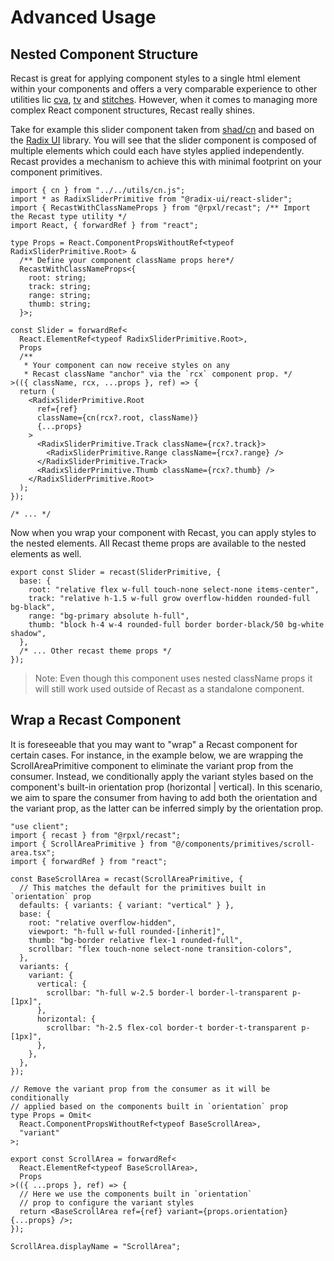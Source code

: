 # Advanced Usage

## Nested Component Structure

Recast is great for applying component styles to a single html element within
your components and offers a very comparable experience to other utilities lic
[cva](https://cva.style/docs), [tv](https://www.tailwind-variants.org/) and
[stitches](https://stitches.dev/docs/variants). However, when it comes to
managing more complex React component structures, Recast really shines.

Take for example this slider component taken from
[shad/cn](https://ui.shadcn.com/docs/components/slider) and based on the
[Radix UI](https://www.radix-ui.com/primitives/docs/components/slider) library.
You will see that the slider component is composed of multiple elements which
could each have styles applied independently. Recast provides a mechanism to
achieve this with minimal footprint on your component primitives.

```tsx copy showLineNumbers {3,8-13,23,25,29} /rcx/ filename="components/primitives/slider.tsx"
import { cn } from "../../utils/cn.js";
import * as RadixSliderPrimitive from "@radix-ui/react-slider";
import { RecastWithClassNameProps } from "@rpxl/recast"; /** Import the Recast type utility */
import React, { forwardRef } from "react";

type Props = React.ComponentPropsWithoutRef<typeof RadixSliderPrimitive.Root> &
  /** Define your component className props here*/
  RecastWithClassNameProps<{
    root: string;
    track: string;
    range: string;
    thumb: string;
  }>;

const Slider = forwardRef<
  React.ElementRef<typeof RadixSliderPrimitive.Root>,
  Props
  /**
   * Your component can now receive styles on any
   * Recast className "anchor" via the `rcx` component prop. */
>(({ className, rcx, ...props }, ref) => {
  return (
    <RadixSliderPrimitive.Root
      ref={ref}
      className={cn(rcx?.root, className)}
      {...props}
    >
      <RadixSliderPrimitive.Track className={rcx?.track}>
        <RadixSliderPrimitive.Range className={rcx?.range} />
      </RadixSliderPrimitive.Track>
      <RadixSliderPrimitive.Thumb className={rcx?.thumb} />
    </RadixSliderPrimitive.Root>
  );
});

/* ... */
```

Now when you wrap your component with Recast, you can apply styles to the nested
elements. All Recast theme props are available to the nested elements as well.

```tsx copy showLineNumbers filename="components/ui/slider.tsx"
export const Slider = recast(SliderPrimitive, {
  base: {
    root: "relative flex w-full touch-none select-none items-center",
    track: "relative h-1.5 w-full grow overflow-hidden rounded-full bg-black",
    range: "bg-primary absolute h-full",
    thumb: "block h-4 w-4 rounded-full border border-black/50 bg-white shadow",
  },
  /* ... Other recast theme props */
});
```

> Note: Even though this component uses nested className props it will still
> work used outside of Recast as a standalone component.

## Wrap a Recast Component

It is foreseeable that you may want to "wrap" a Recast component for certain
cases. For instance, in the example below, we are wrapping the
ScrollAreaPrimitive component to eliminate the variant prop from the consumer.
Instead, we conditionally apply the variant styles based on the component's
built-in orientation prop (horizontal | vertical). In this scenario, we aim to
spare the consumer from having to add both the orientation and the variant prop,
as the latter can be inferred simply by the orientation prop.

```tsx copy showLineNumbers filename="components/ui/scroll-area.tsx"
"use client";
import { recast } from "@rpxl/recast";
import { ScrollAreaPrimitive } from "@/components/primitives/scroll-area.tsx";
import { forwardRef } from "react";

const BaseScrollArea = recast(ScrollAreaPrimitive, {
  // This matches the default for the primitives built in `orientation` prop
  defaults: { variants: { variant: "vertical" } },
  base: {
    root: "relative overflow-hidden",
    viewport: "h-full w-full rounded-[inherit]",
    thumb: "bg-border relative flex-1 rounded-full",
    scrollbar: "flex touch-none select-none transition-colors",
  },
  variants: {
    variant: {
      vertical: {
        scrollbar: "h-full w-2.5 border-l border-l-transparent p-[1px]",
      },
      horizontal: {
        scrollbar: "h-2.5 flex-col border-t border-t-transparent p-[1px]",
      },
    },
  },
});

// Remove the variant prop from the consumer as it will be conditionally
// applied based on the components built in `orientation` prop
type Props = Omit<
  React.ComponentPropsWithoutRef<typeof BaseScrollArea>,
  "variant"
>;

export const ScrollArea = forwardRef<
  React.ElementRef<typeof BaseScrollArea>,
  Props
>(({ ...props }, ref) => {
  // Here we use the components built in `orientation`
  // prop to configure the variant styles
  return <BaseScrollArea ref={ref} variant={props.orientation} {...props} />;
});

ScrollArea.displayName = "ScrollArea";
```
